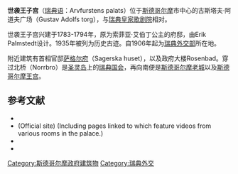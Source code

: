 {{Infobox Historic building
| image = Arvfurstens palats september 2011.jpg
| name = 世袭王子宫
| location_town = [[斯德哥尔摩|斯德哥尔摩]]
| location_country = {{SWE}}
| architect = Erik Palmstedt
| construction_start_date=1783
| completion_date=1794
| style=法国古典主义
}}
'''世袭王子宫'''（[[瑞典语|瑞典语]]：Arvfurstens palats）位于[[斯德哥尔摩|斯德哥尔摩]]市中心的古斯塔夫·阿道夫广场（Gustav Adolfs torg），与[[瑞典皇家歌剧院|瑞典皇家歌剧院]]相对。

世袭王子宫兴建于1783-1794年，原为索菲亚·艾伯丁公主的府邸，由Erik Palmstedt设计。1935年被列为历史古迹。自1906年起为[[瑞典外交部|瑞典外交部]]所在地。

附近建筑有首相官邸[[萨格尔府|萨格尔府]]（Sagerska huset），以及政府大楼Rosenbad。穿过北桥（Norrbro）是[[圣灵岛|圣灵岛]]上的[[瑞典国会|瑞典国会]]，再向南便是[[斯德哥尔摩老城|斯德哥尔摩老城]]以及[[斯德哥尔摩王宫|斯德哥尔摩王宫]]。

== 参考文献 ==
{{reflist}}
* {{cite web 
 |url=http://www.sfv.se/cms/sfv/vara_fastigheter/sverige/ab_stockholms_lan/regeringskvarteren/kvarteret_lejonet/Arvfurstens_palats.html 
 |title=Arvfurstens palats, Stockholm 
 |publisher=Statens fastighetsverk (SFV) (Swedish National Property Board) 
 |date= 
 |accessdate=2008-01-25 
 |language=sv 
 |deadurl=yes 
 |archiveurl=https://web.archive.org/web/20071023105003/http://www.sfv.se/cms/sfv/vara_fastigheter/sverige/ab_stockholms_lan/regeringskvarteren/kvarteret_lejonet/Arvfurstens_palats.html 
 |archivedate=2007-10-23 
 }}
* (Official site) {{cite web 
 |url=http://www.sweden.gov.se/sb/d/7005 
 |title=Virtuell rundtur i Arvfurstens palats 
 |publisher=Government of Sweden 
 |date=2006-08-22 
 |accessdate=2008-01-25 
 |language=sv 
 |deadurl=yes 
 |archiveurl=https://web.archive.org/web/20110605061057/http://www.sweden.gov.se/sb/d/7005 
 |archivedate=2011-06-05 
 }} (Including pages linked to which feature videos from various rooms in the palace.)
* {{cite journal | url = http://www.sfv.se/cms/showdocument/documents/sfv/kulturvarden/2001_01/arvfurstens_palats.pdf | title = Arvfurstens palats | journal = Kulturvärden | pages = 22–27 | last = Nilsson | first = Staffan | language = sv | issue = [http://www.sfv.se/cms/sfv/galleriet/kulturvarden/kv_2001/kulturvarden_2001_1.html 2001:1] | publisher = Statens fastighetsverk | location = Stockholm | date = 2007-05-22 | accessdate = 2008-01-25 | deadurl = yes | archiveurl = https://web.archive.org/web/20071220050048/http://www.sfv.se/cms/showdocument/documents/sfv/kulturvarden/2001_01/arvfurstens_palats.pdf | archivedate = 2007-12-20 }}
* {{cite book
 | author = Mårtelius, Johan | title = Guide till Stockholms arkitektur
 | edition = 2nd | year = 1999 | publisher = Arkitektur förlag
 | location = Stockholm | isbn = 91 86050-41-9
 | chapter = Norra Innerstaden | language = sv
}}

{{Coord|59|19|45|N|18|04|4|E|type:landmark|display=title}}

[[Category:斯德哥尔摩政府建筑物|Category:斯德哥尔摩政府建筑物]]
[[Category:瑞典外交|Category:瑞典外交]]